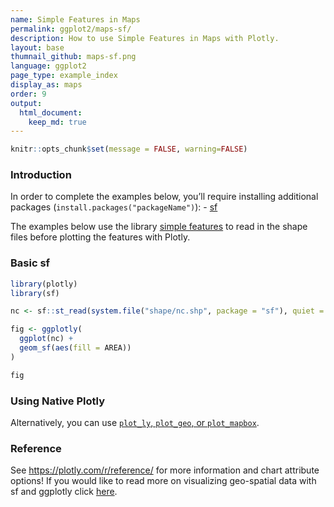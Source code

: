 ```yaml
---
name: Simple Features in Maps
permalink: ggplot2/maps-sf/
description: How to use Simple Features in Maps with Plotly.
layout: base
thumnail_github: maps-sf.png
language: ggplot2
page_type: example_index
display_as: maps
order: 9
output:
  html_document:
    keep_md: true
---
```


```r
knitr::opts_chunk$set(message = FALSE, warning=FALSE)
```
### Introduction

In order to complete the examples below, you'll require installing additional packages (`install.packages("packageName")`):
- [sf](https://github.com/r-spatial/sf)

The examples below use the library [simple features](https://r-spatial.github.io/sf/) to read in the shape files before plotting the features with Plotly.

### Basic sf 

```r
library(plotly)
library(sf)

nc <- sf::st_read(system.file("shape/nc.shp", package = "sf"), quiet = TRUE)

fig <- ggplotly(
  ggplot(nc) +
  geom_sf(aes(fill = AREA))
) 

fig
```


### Using Native Plotly

Alternatively, you can use [`plot_ly`, `plot_geo`, or `plot_mapbox`](https://plotly.com/r/maps-sf/).

### Reference

See [https://plotly.com/r/reference/](https://plotly.com/r/reference/) for more information and chart attribute options! If you would like to read more on visualizing geo-spatial data with sf and ggplotly click [here](https://blog.cpsievert.me/2018/01/30/learning-improving-ggplotly-geom-sf/).
